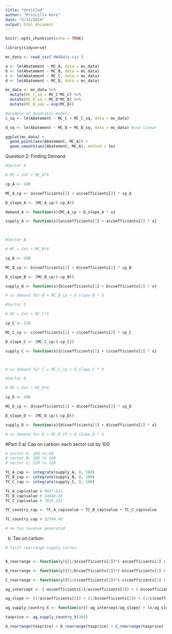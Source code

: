 ```yaml
---
title: "Untitled"
author: "Priscilla Hare"
date: "5/31/2019"
output: html_document
---
```


```r
knitr::opts_chunk$set(echo = TRUE)
```

```r
library(tidyverse)
```

```r
mc_data <- read_csv('HW4Data.csv')
```

```r
a <- lm(Abatement ~ MC_A, data = mc_data)
b <- lm(Abatement ~ MC_B, data = mc_data)
c <- lm(Abatement ~ MC_C, data = mc_data)
d <- lm(Abatement ~ MC_D, data = mc_data)

```

```r

mc_data <- mc_data %>% 
  mutate(MC_C_sq = MC_C*MC_C) %>% 
  mutate(MC_D_sq = MC_D*MC_D) %>% 
  mutate(MC_D_exp = exp(MC_D))

```

```r
#example of quadratic model:
c_sq <- lm(Abatement ~ MC_C + MC_C_sq, data = mc_data)

d_sq <- lm(Abatement ~ MC_D + MC_D_sq, data = mc_data) #use linear


```

```r

ggplot(mc_data) +
  geom_point(aes(Abatement, MC_A)) +
  geom_smooth(aes(Abatement, MC_A), method = lm)

```

Question 2: Finding Demand
```r
#Sector A

# MC = Int + MC_A*X 

cp_A <- 180

MC_A_cp <- a$coefficients[1] + a$coefficients[2] * cp_A

D_slope_A <- (MC_A_cp/(-cp_A))

demand_A <- function(x){MC_A_cp + D_slope_A * x}

supply_A <- function(x){a$coefficients[1] + a$coefficients[2] * x}

 

```

```r
#Sector B

# MC = Int + MC_B*X 

cp_B <- 200

MC_B_cp <- b$coefficients[1] + b$coefficients[2] * cp_B

D_slope_B <- (MC_B_cp/(-cp_B))

supply_B <- function(x){b$coefficients[1] + b$coefficients[2] * x}

# so demand for B = MC_B_cp + D_slope_B * X
```

```r
#Sector C

# MC = Int + MC_C*X 

cp_C <- 220

MC_C_cp <- c$coefficients[1] + c$coefficients[2] * cp_C

D_slope_C <- (MC_C_cp/(-cp_C))

supply_C <- function(x){c$coefficients[1] + c$coefficients[2] * x}



# so demand for C = MC_C_cp + D_slope_C * X
```


```r
#Sector D

# MC = Int + MC_D*X 

cp_D <- 300

MC_D_cp <- d$coefficients[1] + d$coefficients[2] * cp_D

D_slope_D <- (MC_D_cp/(-cp_D))

supply_D <- function(x){d$coefficients[1] + d$coefficients[2] * x}

# so demand for D = MC_D_CP + D_slope_D * X
```

#Part 3
a) Cap on carbon: each sector cut by 100
```r
# sector A: 180 to 80
# sector B; 200 to 100
# sector C; 220 to 120

TC_A_cap <- integrate(supply_A, 0, 100)
TC_B_cap <- integrate(supply_B, 0, 100)
TC_C_cap <- integrate(supply_C, 0, 100)

TC_A_cap$value # 9927.615
TC_B_cap$value # 14846.63
TC_C_cap$value # 7820.251

TC_country_cap <- TC_A_cap$value + TC_B_cap$value + TC_C_cap$value

TC_country_cap # 32594.49

# no tax revenue generated

```
b) Tax on carbon
```r
# first rearrange supply curves


A_rearrange <- function(y){(1/a$coefficients[2])*(-a$coefficients[1] + y)}

B_rearrange <- function(y){(1/b$coefficients[2])*(-b$coefficients[1] + y)}

C_rearrange <- function(y){(1/c$coefficients[2])*(-c$coefficients[1] + y)}

ag_intercept <- (-a$coefficients[1]/a$coefficients[2]) + (-b$coefficients[1]/b$coefficients[2]) + (-c$coefficients[1]/c$coefficients[2])

ag_slope <- (1/a$coefficients[2]) + (1/b$coefficients[2]) + (1/c$coefficients[2])

ag_supply_country_X <- function(x){(-ag_intercept/ag_slope) + (x/ag_slope)}

taxprice <- ag_supply_country_X(300)

A_rearrange(taxprice) + B_rearrange(taxprice) + C_rearrange(taxprice)

```

